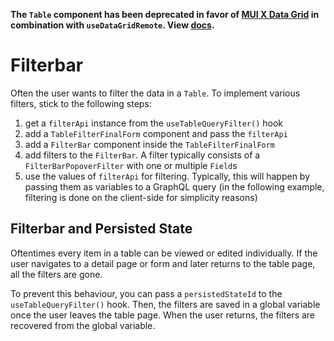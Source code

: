 

**The `Table` component has been deprecated in favor of [MUI X Data Grid](https://mui.com/x/react-data-grid/) in combination with `useDataGridRemote`. View [docs](?path=/story/docs-components-datagrid--page).**

<Meta title="Docs/Components/Table/Filterbar" />

# Filterbar

Often the user wants to filter the data in a `Table`.
To implement various filters, stick to the following steps:

1. get a `filterApi` instance from the `useTableQueryFilter()` hook
2. add a `TableFilterFinalForm` component and pass the `filterApi`
3. add a `FilterBar` component inside the `TableFilterFinalForm`
4. add filters to the `FilterBar`. A filter typically consists of a `FilterBarPopoverFilter` with one or multiple `Field`s
5. use the values of `filterApi` for filtering. Typically, this will happen by passing them as variables to a GraphQL query (in the following example, filtering is done on the client-side for simplicity reasons)

<Canvas>
    <Story id="stories-components-table-table-with-filterbar--table-with-filterbar" />
</Canvas>

## Filterbar and Persisted State

Oftentimes every item in a table can be viewed or edited individually.
If the user navigates to a detail page or form and later returns to the table page, all the filters are gone.

To prevent this behaviour, you can pass a `persistedStateId` to the `useTableQueryFilter()` hook.
Then, the filters are saved in a global variable once the user leaves the table page.
When the user returns, the filters are recovered from the global variable.

<Canvas>
    <Story id="stories-components-table-table-with-filterbar--table-with-filterbar-and-persisted-state" />
</Canvas>
